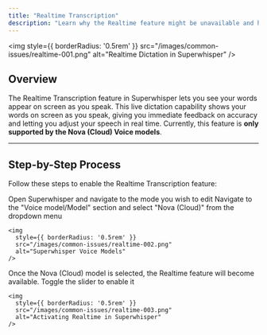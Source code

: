 ```yaml
---
title: "Realtime Transcription"
description: "Learn why the Realtime feature might be unavailable and how to enable it in Superwhisper."
---
```


<img
    style={{ borderRadius: '0.5rem' }}
    src="/images/common-issues/realtime-001.png"
    alt="Realtime Dictation in Superwhisper"
/>

## Overview
The Realtime Transcription feature in Superwhisper lets you see your words appear on screen as you speak. This live dictation capability shows your words on screen as you speak, giving you immediate feedback on accuracy and letting you adjust your speech in real time. Currently, this feature is **only supported by the Nova (Cloud) Voice models**.

---
## Step-by-Step Process
Follow these steps to enable the Realtime Transcription feature:

<Steps>
  <Step title="Access Your Mode">
    Open Superwhisper and navigate to the mode you wish to edit
  </Step>
  
  <Step title="Select Nova (Cloud) Voice Model">
    Navigate to the "Voice model/Model" section and select "Nova (Cloud)" from the dropdown menu
    
    <img
      style={{ borderRadius: '0.5rem' }}
      src="/images/common-issues/realtime-002.png"
      alt="Superwhisper Voice Models"
    />

  </Step>

  <Step title="Enable Realtime">
    Once the Nova (Cloud) model is selected, the Realtime feature will become available. Toggle the slider to enable it
    
    <img
      style={{ borderRadius: '0.5rem' }}
      src="/images/common-issues/realtime-003.png"
      alt="Activating Realtime in Superwhisper"
    />
  </Step>
</Steps>